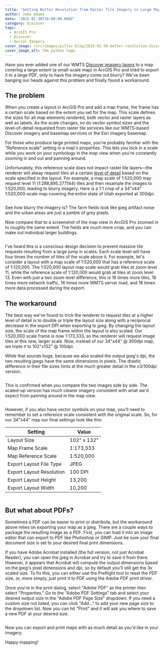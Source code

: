 ```yaml
---
title: 'Getting Better Resolution from Raster Tile Imagery in Large Maps'
author: Jake Adams
date: '2025-01-30T16:00:00.000Z'
category: Discover
tags:
  - ArcGIS Pro
  - Discover
  - Aerial Imagery
cover_image: /src/images/pillar-blog/2025-01-30-better-resolution-discover-exports/visual_comparison.png
cover_image_alt: the python logo
---
```




Have you ever added one of our WMTS [Discover imagery layers](/products/discover) to a map covering a large extent (a small-scale map) in ArcGIS Pro and tried to export it to a large PDF, only to have the imagery come out blurry? We've been banging our heads against this problem and finally found a workaround.

## The problem

When you create a layout in ArcGIS Pro and add a map frame, the frame has a certain scale based on the extent you set for the map. This scale defines the sizes for all map elements rendered, both vector and raster layers as well as labels. As the scale changes, so do vector symbol sizes and the level-of-detail requested from raster tile services like our WMTS-based Discover imagery and basemap services or the Esri imagery basemap.

For those who produce large printed maps, you're probably familiar with the "Reference scale" setting in a map's properties. This lets you lock in a scale while you work on your symbology in the map view when you're constantly zooming in and out and panning around.

Unfortunately, this reference scale does not impact raster tile layers—the renderer will alway request tiles at a certain [level of detail](https://www.esri.com/arcgis-blog/products/product/mapping/web-map-zoom-levels-updated/) based on the scale specified in the layout. For example, a map scale of 1:520,000 may request level 11 (1:288,895.277144) tiles and then resample the images to 1:520,000, leading to blurry imagery. Here is a 1:1 crop of a 34"x44" 1:520,000-scale map covering the entire state of Utah exported at 300dpi.

<Image src={NormalExport} loading="eager" alt="" />

See how blurry the imagery is? The farm fields look like jpeg artifact noise and the urban areas are just a jumble of grey pixels.

Now compare that to a screenshot of the map view in ArcGIS Pro zoomed in to roughly the same extent. The fields are much more crisp, and you can make out individual larger buildings.

<Image src={ProScreenshot} loading="eager" alt="" />

I've heard this is a conscious design decision to prevent massive tile requests resulting from a large jump in scales. Each scale level will have four times the number of tiles of the scale above it. For example, let's consider a layout with a map scale of 1:520,000 that has a reference scale of 1:120,000. The 1:520,000 layout map scale would grab tiles at zoom level 11, while the reference scale of 1:120,000 would grab at tiles at zoom level 13. Even with just a two zoom level difference, this is 16 times more tiles, 16 times more network traffic, 16 times more WMTS server load, and 16 times more data processed during the export.

## The workaround

The best way we've found to trick the renderer to request tiles at a higher level of detail is to double or triple the layout size along with a reciprocal decrease in the export DPI when exporting to jpeg. By changing the layout size, the scale of the map frame within the layout is also scaled. Our 1:520,000 scale frame is now 1:173,333, so the renderer will request image tiles at this new, larger scale. Now, instead of our 34"x44" @ 300dpi map, we triple it to 102"x132" @ 100dpi.

While that sounds huge, because we also scaled the output jpeg's dpi, the two resulting jpegs have the same dimensions in pixels. The drastic difference in their file sizes hints at the much greater detail in the x3/100dpi version.

<Image src={SizeComparison} loading="eager" alt="" />

This is confirmed when you compare the two images side by side. The scaled-up version has much clearer imagery consistent with what we'd expect from panning around in the map view.

<Image src={VisualComparison} loading="eager" alt="" />

However, if you also have vector symbols on your map, you'll need to remember to set a reference scale consistent with the original scale. So, for our 34"x44" map our final settings look like this:

<div class="width: 30%;">

| Setting                  | Value       |
| ------------------------ | ----------- |
| Layout Size              | 102" x 132" |
| Map Frame Scale          | 1:173,333   |
| Map Reference Scale      | 1:520,000   |
| Export Layout File Type  | JPEG        |
| Export Layout Resolution | 100 DPI     |
| Export Layout Height     | 13,200      |
| Export Layout Width      | 10,200      |

</div>

<Image src={OutputSettings} loading="eager" alt="" />

## But what about PDFs?

Sometimes a PDF can be easier to print or distribute, but the workaround above relies on exporting your map as a jpeg. There are a couple ways to package the resulting image as a PDF. First, you can load it into an image editor that can export to PDF like Photoshop or GIMP. Just be sure your final document size is set to your desired final print dimensions.

If you have Adobe Acrobat installed (the full version, not just Acrobat Reader), you can open the jpeg in Acrobat and try to save it from there. However, it appears that Acrobat will compute the output dimensions based on the jpeg's pixel dimensions and dpi, so by default you'll still get the 3x scaled size. To fix this, you can either use the Preflight tool to reset the PDF size, or, more simply, just print it to PDF using the Adobe PDF print driver.

Once you're in the print dialog, select "Adobe PDF" as the printer then select "Properties." Go to the "Adobe PDF Settings" tab and select your desired output size in the "Adobe PDF Page Size" dropdown. If you need a custom size not listed, you can click "Add..." to add your new page size to the dropdown list. Now you can hit "Print" and it will ask you where to save a new PDF at your desired size.

<Image src={PrintToPDFSettings} loading="eager" alt="" />

Now you can export and print maps with as much detail as you'd like in your imagery.

Happy mapping!
